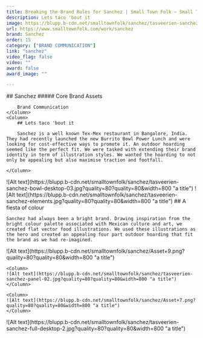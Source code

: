 ```yaml
---
title: Breaking the Brand Rules for Sanchez | Small Town Folk — Small Town Folk
description: Lets taco 'bout it 
image: https://blupp.b-cdn.net/smalltownfolk/sanchez/tasveerien-sanchez-cover-desktop-03.jpg?quality=80
url: https://www.smalltownfolk.com/work/sanchez
brand: Sanchez  
order: 15
category: ["BRAND COMMUNICATION"]
link: "sanchez"
video_flag: false
video: ""
award: false
award_image: ""

---
```


<Column2>
    <Column>
        ## Sanchez
        ##### Core Brand Assets

        Brand Communication
    </Column>
    <Column>  
        ## Lets taco 'bout it 
        
        Sanchez is a well known Tex-Mex restaurant in Bangalore, India. They had recently launched the new Burrito Bowl Power Lunch and were looking for cost-effective ways to promote it. An outdoor hoarding seemed like the perfect fit. We were tasked with extending their brand identity in term of illustration styles. We wanted the hoarding to not only be appealing but also maximise traction and footfall.

    </Column>
</Column2>

<Column>
    ![Alt text](https://blupp.b-cdn.net/smalltownfolk/sanchez/tasveerien-sanchez-bowl-desktop-03.jpg?quality=80?quality=80&width=800 "a title") 
</Column>

<Column>
    ![Alt text](https://blupp.b-cdn.net/smalltownfolk/sanchez/tasveerien-sanchez-elements.jpg?quality=80?quality=80&width=800 "a title") 
</Column>

<Column>
    ## A fiesta of colour

    Sanchez had always been a bright brand. Drawing inspiration from the bright colour palette associated with Mexican culture and art, we created flat vector food illustrations. We used these illustrations as the hero and created an appealing four part outdoor hoarding that fit the brand as we had re-imagined.
</Column>

<Column3>
    <Column>
    ![Alt text](https://blupp.b-cdn.net/smalltownfolk/sanchez/Asset+9.png?quality=80?quality=80&width=800 "a title") 
    </Column>

    <Column>
    ![Alt text](https://blupp.b-cdn.net/smalltownfolk/sanchez/tasveerien-sanchez-panel-02.jpg?quality=80?quality=80&width=800 "a title")
    </Column>

    <Column>
    ![Alt text](https://blupp.b-cdn.net/smalltownfolk/sanchez/Asset+7.png?quality=80?quality=80&width=800 "a title")
    </Column>
</Column3>

<Column>
    ![Alt text](https://blupp.b-cdn.net/smalltownfolk/sanchez/tasveerien-sanchez-full-desktop-2.jpg?quality=80?quality=80&width=800 "a title")
</Column>
